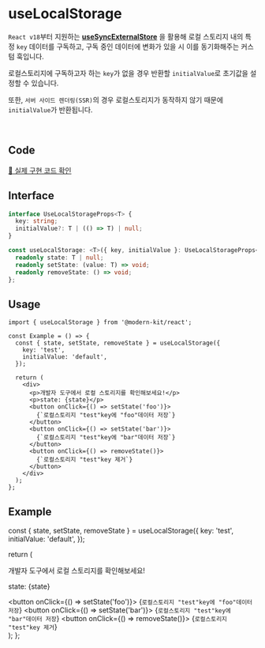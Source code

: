 
# useLocalStorage

`React v18`부터 지원하는 **[useSyncExternalStore](https://react.dev/reference/react/useSyncExternalStore)** 을 활용해 로컬 스토리지 내의 특정 `key` 데이터를 구독하고, 구독 중인 데이터에 변화가 있을 시 이를 동기화해주는 커스텀 훅입니다.

로컬스토리지에 구독하고자 하는 `key`가 없을 경우 반환할 `initialValue`로 초기값을 설정할 수 있습니다.

또한, `서버 사이드 렌더링(SSR)`의 경우 로컬스토리지가 동작하지 않기 때문에 `initialValue`가 반환됩니다.

<br />

## Code
[🔗 실제 구현 코드 확인](https://github.com/modern-agile-team/modern-kit/blob/main/packages/react/src/hooks/useLocalStorage/index.ts)

## Interface
```ts title="typescript"
interface UseLocalStorageProps<T> {
  key: string;
  initialValue?: T | (() => T) | null;
}

const useLocalStorage: <T>({ key, initialValue }: UseLocalStorageProps<T>) => {
  readonly state: T | null;
  readonly setState: (value: T) => void;
  readonly removeState: () => void;
};
```

## Usage
```tsx title="typescript"
import { useLocalStorage } from '@modern-kit/react';

const Example = () => {
  const { state, setState, removeState } = useLocalStorage({
    key: 'test',
    initialValue: 'default',
  });

  return (
    <div>
      <p>개발자 도구에서 로컬 스토리지를 확인해보세요!</p>
      <p>state: {state}</p>
      <button onClick={() => setState('foo')}>
        {`로컬스토리지 "test"key에 "foo"데이터 저장`}
      </button>
      <button onClick={() => setState('bar')}>
        {`로컬스토리지 "test"key에 "bar"데이터 저장`}
      </button>
      <button onClick={() => removeState()}>
        {`로컬스토리지 "test"key 제거`}
      </button>
    </div>
  );
};
```

## Example

  const { state, setState, removeState } = useLocalStorage({
    key: 'test',
    initialValue: 'default',
  });

  return (
    <div>
      <p>개발자 도구에서 로컬 스토리지를 확인해보세요!</p>
      <p>state: {state}</p>
      <button onClick={() => setState('foo')}>
        {`로컬스토리지 "test"key에 "foo"데이터 저장`}
      </button>
      <button onClick={() => setState('bar')}>
        {`로컬스토리지 "test"key에 "bar"데이터 저장`}
      </button>
      <button onClick={() => removeState()}>
        {`로컬스토리지 "test"key 제거`}
      </button>
    </div>
  );
};


<Example />